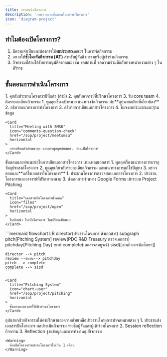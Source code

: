 ```yaml
---
title: การดำเนินโครงการ
description: 'ภาพรวมและขั้นตอนในการทำโครงการ'
icon: 'diagram-project'
---
```


## ทำไมต้องเปิดโครงการ?

1. มีความจำเป็นและต้องการใช้**งบประมาณ**คณะฯ ในการจัดกิจกรรม
2. อยากให้**ชั่วโมงจัดกิจกรรม (AT)** สำหรับผู้จัดกิจกรรมหรือผู้เข้าร่วมกิจกรรม
3. กิจกรรมที่ต้องได้รับการอนุมัติจากคณะ เช่น ขอสถานที่ ขอความร่วมมือกับทางหน่วยงานต่าง ๆ ในศิริราช

## ขั้นตอนการดำเนินโครงการ

<Steps>
  <Step
    title="ประธานโครงการ"
    icon="user-tie"
    iconType="solid"
  />
  <Step
    title="เริ่มโครงการ"
    icon="star"
    iconType="solid"
  >
    1. คุยกับประธานโครงการปีที่แล้ว (ถ้ามี)
    2. คุยกับอาจารย์ที่ปรึกษาโครงการ
    3. รับ core team
    4. คิดรายละเอียดกิจกรรม
  </Step>
  <Step
    title="1st Meeting with SMSU"
    stepNumber={1}
  >
    1. พูดคุยเรื่องเป้าหมาย แนวทางจัดกิจกรรม กับ**อุปนายกฝ่ายที่เกี่ยวข้อง**
    2. อธิบายแนวทางการทำโครงการ
    3. อธิบายการเขียนเอกสารโครงการ
    4. ชี้แจงงบประมาณและฐานข้อมูล

    <Card
      title="Meeting with SMSU"
      icon="comments-question-check"
      href="/sop/project/meetsmsu"
      horizontal
    >
      การเตรียมตัวก่อนมาคุย และการพูดคุยกับสพศ. ก่อนเปิดโครงการ
    </Card>

  </Step>
  <Step
    title="เขียนใบโครงการ"
    icon="pencil"
    iconType="solid"
  >
    <Card
      title="การเขียนใบเปิดโครงการ"
      icon="file-pen"
      href="/sop/project/open/doc"
      horizontal
    >
      ขั้นตอนและคำแนะนำในการเขียนเอกสารโครงการ เทมเพลตเอกสาร
    </Card>
  </Step>
  <Step
    title="2nd Meeting with SMSU"
    stepNumber={2}
  >
    1. พูดคุยเรื่องแนวทางการบรรลุวัตถุประสงค์โครงการ
    2. พูดคุยเกี่ยวกับรายละเอียดกิจกรรม และแนวทางการแก้ไขปัญหา
    3. ตรวจสอบและ**แก้ไขเอกสารใบโครงการ**
  </Step>
  <Step
    title="อุปฯ ตรวจสอบใบโครงการจนผ่าน"
    icon="magnifying-glass"
    iconType="solid"
  />
  <Step
    title="ส่งเอกสารใบโครงการเข้าระบบ Project Pitching"
    stepNumber={3}
  >
    1. ประธานโครงการตรวจสอบเอกสารโครงการ
    2. ประธานโครงการและอาจารย์ที่ปรึกษาลงนาม
    3. ส่งเอกสารผ่านทาง Google Forms เข้าระบบ Project Pitching
    
    <Card
      title="เอกสารเปิดโครงการทั้งหมด"
      icon="files"
      href="/sop/project/open"
      horizontal
    >
      ใบปะหน้า ใบเปิดโครงการ ใบเปรียบเทียบงบ
    </Card>
  </Step>
  <Step
    title="ตรวจเอกสารใบโครงการ"
    stepNumber={4}
  >
    ```mermaid
    flowchart LR
    director(ประธานโครงการ
    ส่งเอกสาร)
    subgraph pitch[Pitching System]
      review(PDC R&D Treasury
      ตรวจเอกสาร)
      pitchday{Pitching Day}
    end
    complete(เอกสารสมบูรณ์)
    sisd([งานกิจการนักศึกษา])

    director --> pitch
    review --นัดวัน--> pitchday
    pitch --> complete
    complete --> sisd
    ```

    <Card
      title="Pitching System"
      icon="chart-user"
      href="/sop/project/pitching"
      horizontal
    >
      ขั้นตอนและเวลาที่ใช้พิจารณาโครงการ
    </Card>

  </Step>
  <Step
    title="ระหว่างโครงการ"
    stepNumber={5}
  >
    อุปนายกฝ่ายกิจกรรมให้คำปรึกษาและความช่วยเหลือประธานโครงการทำจดหมายต่าง ๆ
  </Step>
  <Step
    title="จัดกิจกรรมตามที่ได้วางแผนไว้"
    icon="rocket-launch"
    iconType="solid"
  />
  <Step
    title="ปิดโครงการ"
    stepNumber={6}
  >
    1. ประธานส่งเอกสารปิดโครงการ ผลประเมินกิจกรรม รายชื่อผู้จัดและผู้เข้าร่วมโครงการ
    2. Session reflection กิจกรรม
    3. Reflection ฐานข้อมูลและการทำงานอุปกิจกรรม

    <Warning>
      ต้องปิดโครงการหลังจบโครงการไม่เกิน 1 เดือน
    </Warning>

  </Step>
  <Step
    icon="flag-checkered"
    iconType="solid"
  />
</Steps>
